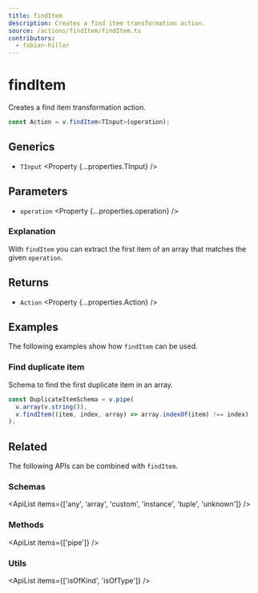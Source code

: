 ```yaml
---
title: findItem
description: Creates a find item transformation action.
source: /actions/findItem/findItem.ts
contributors:
  - fabian-hiller
---
```



# findItem

Creates a find item transformation action.

```ts
const Action = v.findItem<TInput>(operation);
```

## Generics

- `TInput` <Property {...properties.TInput} />

## Parameters

- `operation` <Property {...properties.operation} />

### Explanation

With `findItem` you can extract the first item of an array that matches the given `operation`.

## Returns

- `Action` <Property {...properties.Action} />

## Examples

The following examples show how `findItem` can be used.

### Find duplicate item

Schema to find the first duplicate item in an array.

```ts
const DuplicateItemSchema = v.pipe(
  v.array(v.string()),
  v.findItem((item, index, array) => array.indexOf(item) !== index)
);
```

## Related

The following APIs can be combined with `findItem`.

### Schemas

<ApiList items={['any', 'array', 'custom', 'instance', 'tuple', 'unknown']} />

### Methods

<ApiList items={['pipe']} />

### Utils

<ApiList items={['isOfKind', 'isOfType']} />
